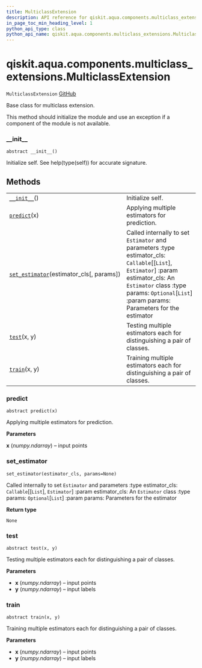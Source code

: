 ```yaml
---
title: MulticlassExtension
description: API reference for qiskit.aqua.components.multiclass_extensions.MulticlassExtension
in_page_toc_min_heading_level: 1
python_api_type: class
python_api_name: qiskit.aqua.components.multiclass_extensions.MulticlassExtension
---
```


<span id="qiskit-aqua-components-multiclass-extensions-multiclassextension" />

# qiskit.aqua.components.multiclass\_extensions.MulticlassExtension

<span id="qiskit.aqua.components.multiclass_extensions.MulticlassExtension" />

`MulticlassExtension` [GitHub](https://github.com/qiskit-community/qiskit-aqua/tree/stable/0.8/qiskit/aqua/components/multiclass_extensions/multiclass_extension.py "view source code")

Base class for multiclass extension.

This method should initialize the module and use an exception if a component of the module is not available.

### \_\_init\_\_

<span id="qiskit.aqua.components.multiclass_extensions.MulticlassExtension.__init__" />

`abstract __init__()`

Initialize self. See help(type(self)) for accurate signature.

## Methods

|                                                                                                                                                                                                                |                                                                                                                                                                                                                                         |
| -------------------------------------------------------------------------------------------------------------------------------------------------------------------------------------------------------------- | --------------------------------------------------------------------------------------------------------------------------------------------------------------------------------------------------------------------------------------- |
| [`__init__`](#qiskit.aqua.components.multiclass_extensions.MulticlassExtension.__init__ "qiskit.aqua.components.multiclass_extensions.MulticlassExtension.__init__")()                                         | Initialize self.                                                                                                                                                                                                                        |
| [`predict`](#qiskit.aqua.components.multiclass_extensions.MulticlassExtension.predict "qiskit.aqua.components.multiclass_extensions.MulticlassExtension.predict")(x)                                           | Applying multiple estimators for prediction.                                                                                                                                                                                            |
| [`set_estimator`](#qiskit.aqua.components.multiclass_extensions.MulticlassExtension.set_estimator "qiskit.aqua.components.multiclass_extensions.MulticlassExtension.set_estimator")(estimator\_cls\[, params]) | Called internally to set `Estimator` and parameters :type estimator\_cls: `Callable`\[\[`List`], `Estimator`] :param estimator\_cls: An `Estimator` class :type params: `Optional`\[`List`] :param params: Parameters for the estimator |
| [`test`](#qiskit.aqua.components.multiclass_extensions.MulticlassExtension.test "qiskit.aqua.components.multiclass_extensions.MulticlassExtension.test")(x, y)                                                 | Testing multiple estimators each for distinguishing a pair of classes.                                                                                                                                                                  |
| [`train`](#qiskit.aqua.components.multiclass_extensions.MulticlassExtension.train "qiskit.aqua.components.multiclass_extensions.MulticlassExtension.train")(x, y)                                              | Training multiple estimators each for distinguishing a pair of classes.                                                                                                                                                                 |

### predict

<span id="qiskit.aqua.components.multiclass_extensions.MulticlassExtension.predict" />

`abstract predict(x)`

Applying multiple estimators for prediction.

**Parameters**

**x** (*numpy.ndarray*) – input points

### set\_estimator

<span id="qiskit.aqua.components.multiclass_extensions.MulticlassExtension.set_estimator" />

`set_estimator(estimator_cls, params=None)`

Called internally to set `Estimator` and parameters :type estimator\_cls: `Callable`\[\[`List`], `Estimator`] :param estimator\_cls: An `Estimator` class :type params: `Optional`\[`List`] :param params: Parameters for the estimator

**Return type**

`None`

### test

<span id="qiskit.aqua.components.multiclass_extensions.MulticlassExtension.test" />

`abstract test(x, y)`

Testing multiple estimators each for distinguishing a pair of classes.

**Parameters**

*   **x** (*numpy.ndarray*) – input points
*   **y** (*numpy.ndarray*) – input labels

### train

<span id="qiskit.aqua.components.multiclass_extensions.MulticlassExtension.train" />

`abstract train(x, y)`

Training multiple estimators each for distinguishing a pair of classes.

**Parameters**

*   **x** (*numpy.ndarray*) – input points
*   **y** (*numpy.ndarray*) – input labels

